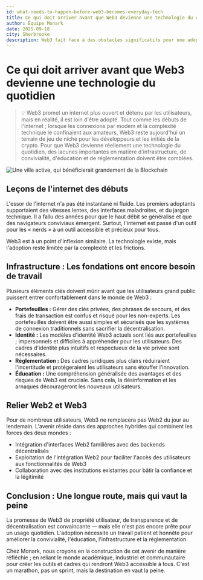 ```yaml
---
id: what-needs-to-happen-before-web3-becomes-everyday-tech
title: Ce qui doit arriver avant que Web3 devienne une technologie du quotidien
author: Équipe Monark
date: 2025-09-18
city: Sherbrooke
description: Web3 fait face à des obstacles significatifs pour une adoption massive, notamment des expériences utilisateur complexes, un manque de réglementations claires et la nécessité de meilleures ressources éducatives. Comme l'internet des débuts, il nécessite des améliorations dans son infrastructure—en particulier les portefeuilles et les systèmes d'identité—pour devenir plus convivial.
---
```


# Ce qui doit arriver avant que Web3 devienne une technologie du quotidien

> 💡 Web3 promet un internet plus ouvert et détenu par les utilisateurs, mais en réalité, il est loin d'être adopté. Tout comme les débuts de l'internet ; lorsque les connexions par modem et la complexité technique le confinaient aux amateurs, Web3 reste aujourd'hui un terrain de jeu de niche pour les développeurs et les initiés de la crypto. Pour que Web3 devienne réellement une technologie du quotidien, des lacunes importantes en matière d'infrastructure, de convivialité, d'éducation et de réglementation doivent être comblées.

![Une ville active, qui bénéficierait grandement de la Blockchain](/images/news/what-needs-to-happen-before-web3-becomes-everyday-tech.webp)

## Leçons de l'internet des débuts

L'essor de l'internet n'a pas été instantané ni fluide. Les premiers adoptants supportaient des vitesses lentes, des interfaces maladroites, et du jargon technique. Il a fallu des années pour que le haut débit se généralise et que des navigateurs conviviaux émergent. Surtout, l'internet est passé d'un outil pour les « nerds » à un outil accessible et précieux pour tous.

Web3 est à un point d'inflexion similaire. La technologie existe, mais l'adoption reste limitée par la complexité et les frictions.

## Infrastructure : Les fondations ont encore besoin de travail

Plusieurs éléments clés doivent mûrir avant que les utilisateurs grand public puissent entrer confortablement dans le monde de Web3 :

- **Portefeuilles :** Gérer des clés privées, des phrases de secours, et des frais de transaction est confus et risqué pour les non-experts. Les portefeuilles doivent être aussi simples et sécurisés que les systèmes de connexion traditionnels sans sacrifier la décentralisation.
- **Identité :** Les modèles d'identité Web3 actuels sont liés aux portefeuilles ; impersonnels et difficiles à appréhender pour les utilisateurs. Des cadres d'identité plus intuitifs et respectueux de la vie privée sont nécessaires.
- **Réglementation :** Des cadres juridiques plus clairs réduiraient l'incertitude et protégeraient les utilisateurs sans étouffer l'innovation.
- **Éducation :** Une compréhension généralisée des avantages et des risques de Web3 est cruciale. Sans cela, la désinformation et les arnaques décourageront les nouveaux utilisateurs.

## Relier Web2 et Web3

Pour de nombreux utilisateurs, Web3 ne remplacera pas Web2 du jour au lendemain. L'avenir réside dans des approches hybrides qui combinent les forces des deux mondes :

- Intégration d'interfaces Web2 familières avec des backends décentralisés
- Exploitation de l'intégration Web2 pour faciliter l'accès des utilisateurs aux fonctionnalités de Web3
- Collaboration avec des institutions existantes pour bâtir la confiance et la légitimité

## Conclusion : Une longue route, mais qui vaut la peine

La promesse de Web3 de propriété utilisateur, de transparence et de décentralisation est convaincante — mais elle n'est pas encore prête pour un usage quotidien. L'adoption nécessite un travail patient et honnête pour améliorer la convivialité, l'éducation, l'infrastructure et la réglementation.

Chez Monark, nous croyons en la construction de cet avenir de manière réfléchie ; en reliant le monde académique, industriel et communautaire pour créer les outils et cadres qui rendront Web3 accessible à tous. C'est un marathon, pas un sprint, mais la destination en vaut la peine.